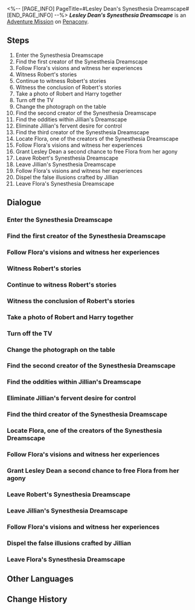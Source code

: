 <%-- [PAGE_INFO]
PageTitle=#Lesley Dean's Synesthesia Dreamscape#
[END_PAGE_INFO] --%>
{{Stub|Dialogue.}}
{{Mission Infobox
|id            = 2030002
|title         = 
|image         = <!--Mission Lesley Dean's Synesthesia Dreamscape.png-->
|type          = Adventure
|event_name    = 
|chapter       = 
|requirements  = {{subst:void|<!--Unknown: {"Type":"Manual"}-->}}
|summary       = <!--official mission summary from Fate's Atlas-->
|characters    = Trailblazer
|startLocation = [[Penacony]] - [[Lesley's Mind Maze]]
|world         = Penacony
|area          = Lesley's Mind Maze
|prev          = 
|next          = 
|rewards       = 
}}
'''''Lesley Dean's Synesthesia Dreamscape''''' is an [[Adventure Mission]] on [[Penacony]].

==Steps==
# Enter the Synesthesia Dreamscape
# Find the first creator of the Synesthesia Dreamscape
# Follow Flora's visions and witness her experiences
# Witness Robert's stories
# Continue to witness Robert's stories
# Witness the conclusion of Robert's stories
# Take a photo of Robert and Harry together
# Turn off the TV
# Change the photograph on the table
# Find the second creator of the Synesthesia Dreamscape
# Find the oddities within Jillian's Dreamscape
# Eliminate Jillian's fervent desire for control
# Find the third creator of the Synesthesia Dreamscape
# Locate Flora, one of the creators of the Synesthesia Dreamscape
# Follow Flora's visions and witness her experiences
# Grant Lesley Dean a second chance to free Flora from her agony
# Leave Robert's Synesthesia Dreamscape
# Leave Jillian's Synesthesia Dreamscape
# Follow Flora's visions and witness her experiences
# Dispel the false illusions crafted by Jillian
# Leave Flora's Synesthesia Dreamscape

<!--
==Gameplay Notes==

--><!--
==Trial Character==

-->
==Dialogue==
{{Stub Dialogue}}

===Enter the Synesthesia Dreamscape===
{{Mission Description|type=adventure|location=Lesley's Mind Maze|You have entered Lesley Dean's Emoscape.<br />Find the creators of this Synesthesia Dreamscape and free them from their obsessions.}}
{{Dialogue Start}}
:{{tx}}
{{Dialogue End}}

===Find the first creator of the Synesthesia Dreamscape===
{{Dialogue Start}}
:{{tx}}
{{Dialogue End}}

===Follow Flora's visions and witness her experiences===
{{Mission Description|type=adventure|location=Lesley's Mind Maze|update|It turns out that the lady named Flora was Lesley Dean's former assistant during his lifetime.<br />Follow her shadow and witness the stories between her and Lesley.}}
{{Dialogue Start}}
:{{tx}}
{{Dialogue End}}

===Witness Robert's stories===
{{Mission Description|type=adventure|location=Lesley's Mind Maze|update|The first creator of the Synesthesia Dreamscape is named Robert. Investigate the images he has left in the Emoscape and uncover his stories.}}
{{Dialogue Start}}
:{{tx}}
{{Dialogue End}}

===Continue to witness Robert's stories===
{{Dialogue Start}}
:{{tx}}
{{Dialogue End}}

===Witness the conclusion of Robert's stories===
{{Dialogue Start}}
:{{tx}}
{{Dialogue End}}

===Take a photo of Robert and Harry together===
{{Mission Description|type=adventure|location=Lesley's Mind Maze|update|Faced with the loss of his dearest friend, Robert succumbed to despair and fruitlessly pursued the shadow of Lesley Dean.<br />It is crucial to remind him of the true superstar in his life. Take a photo of him and Harry together.}}
{{Dialogue Start}}
:{{tx}}
{{Dialogue End}}

===Turn off the TV===
{{Mission Description|type=adventure|location=Lesley's Mind Maze|update|Faced with the loss of his dearest friend, Robert succumbed to despair and fruitlessly pursued the shadow of Lesley Dean.<br />Restore what he cherishes most and let him temporarily forget Lesley Dean.}}
{{Dialogue Start}}
:{{tx}}
{{Dialogue End}}

===Change the photograph on the table===
{{Dialogue Start}}
:{{tx}}
{{Dialogue End}}

===Find the second creator of the Synesthesia Dreamscape===
{{Mission Description|type=adventure|location=Lesley's Mind Maze|update|You have entered Lesley Dean's Emoscape.<br />Find the creators of this Synesthesia Dreamscape and free them from their obsessions.}}
{{Dialogue Start}}
:{{tx}}
{{Dialogue End}}

===Find the oddities within Jillian's Dreamscape===
{{Mission Description|type=adventure|location=Lesley's Mind Maze|update|The second creator of the Synesthesia Dreamscape is named Jillian. What does Lesley Dean mean to her? It is up to you to figure out the answer.}}
{{Dialogue Start}}
:{{tx}}
{{Dialogue End}}

===Eliminate Jillian's fervent desire for control===
{{Mission Description|type=adventure|location=Lesley's Mind Maze|update|Jillian is an ardent admirer of Lesley Dean.<br />You and Lesley must confront the unrealistic fantasies she has created and unveil the truth.}}
{{Dialogue Start}}
:{{tx}}
{{Dialogue End}}

===Find the third creator of the Synesthesia Dreamscape===
{{Mission Description|type=adventure|location=Lesley's Mind Maze|update|You have entered Lesley Dean's Emoscape.<br />Find the creators of this Synesthesia Dreamscape and free them from their obsessions.}}
{{Dialogue Start}}
:{{tx}}
{{Dialogue End}}

===Locate Flora, one of the creators of the Synesthesia Dreamscape===
{{Mission Description|type=adventure|location=Lesley's Mind Maze|update|The third creator of the Synesthesia Dreamscape is named Flora. What does Lesley Dean mean to her? It is up to you to figure out the answer.}}
{{Dialogue Start}}
:{{tx}}
{{Dialogue End}}

===Follow Flora's visions and witness her experiences===
{{Mission Description|type=adventure|location=Lesley's Mind Maze|update|It turns out that the lady named Flora was Lesley Dean's former assistant during his lifetime.<br />Follow her shadow and witness the stories between her and Lesley.}}
{{Dialogue Start}}
:{{tx}}
{{Dialogue End}}

===Grant Lesley Dean a second chance to free Flora from her agony===
{{Mission Description|type=adventure|location=Lesley's Mind Maze|update|Flora has been suppressing her feelings for Lesley Dean even when Lesley died.<br />Now, Lesley gains a second chance to reciprocate the emotions Flora never revealed, and Lesley intends to seize this chance.}}
{{Dialogue Start}}
:{{tx}}
{{Dialogue End}}

===Leave Robert's Synesthesia Dreamscape===
{{Mission Description|type=adventure|location=Lesley's Mind Maze|update|You have done what you can to aid Robert. Perhaps he will awaken from his dream.<br />Leave this place and find the next creator.}}
{{Dialogue Start}}
:{{tx}}
{{Dialogue End}}

===Leave Jillian's Synesthesia Dreamscape===
{{Mission Description|type=adventure|location=Lesley's Mind Maze|update|You have done what you can to aid Jillian. Perhaps he will awaken from his dream.<br />Leave this place and find the next creator.}}
{{Dialogue Start}}
:{{tx}}
{{Dialogue End}}

===Follow Flora's visions and witness her experiences===
{{Mission Description|type=adventure|location=Lesley's Mind Maze|update|It turns out that the lady named Flora was Lesley Dean's former assistant during his lifetime.<br />Follow her shadow and witness the stories between her and Lesley.}}
{{Dialogue Start}}
:{{tx}}
{{Dialogue End}}

===Dispel the false illusions crafted by Jillian===
{{Mission Description|type=adventure|location=Lesley's Mind Maze|update|Jillian is an ardent admirer of Lesley Dean.<br />You and Lesley must confront the unrealistic fantasies she has created and unveil the truth.}}
{{Dialogue Start}}
:{{tx}}
{{Dialogue End}}

===Leave Flora's Synesthesia Dreamscape===
{{Mission Description|type=adventure|location=Lesley's Mind Maze|update|Lesley's response to Flora's feelings will hopefully grant her solace and allow her to begin anew.<br />All the creators of this Emoscape have left. It is time to leave this realm.}}
{{Dialogue Start}}
:{{tx}}
{{Dialogue End}}

==Other Languages==
{{Other Languages
|en   = Lesley Dean's Synesthesia Dreamscape
|zhs  = 莱斯利•迪恩的联觉梦境
|zht  = 萊斯利•迪恩的聯覺夢境
|ja   = レスリー・ディーンの共感覚夢境
|ko   = 레슬리•딘의 공감각 꿈세계
|es   = Paisaje onírico sinestésico de Lesley Dean
|fr   = Pays des rêves synesthésique de Lesley&nbsp;Dean
|ru   = Синестезийные грёзы Лесли Дина
|th   = แดนฝันสังเคราะห์ของ Lesley Dean
|vi   = Cõi Mộng Liên Kết Trực Giác Của Lesley Dean
|de   = Lesley Deans Synästesie-Traumlandschaft
|id   = Dunia Mimpi Sinestesia Lesley Dean
|pt   = Sinestesia do Mundonírico de Lesley Dean
}}

==Change History==
{{Change History|2.0}}
